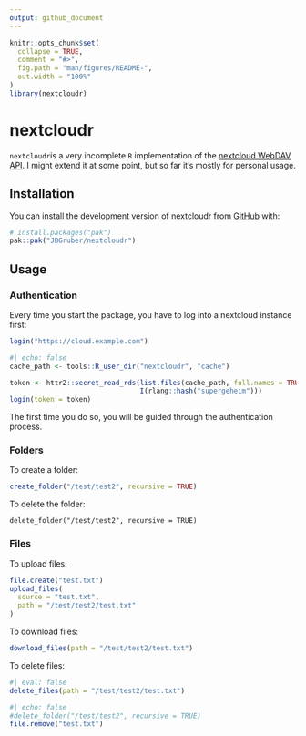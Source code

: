 ```yaml
---
output: github_document
---
```


<!-- README.md is generated from README.Rmd. Please edit that file -->

```r
knitr::opts_chunk$set(
  collapse = TRUE,
  comment = "#>",
  fig.path = "man/figures/README-",
  out.width = "100%"
)
library(nextcloudr)
```

# nextcloudr

<!-- badges: start -->
<!-- badges: end -->

`nextcloudr`is a very incomplete `R` implementation of the [nextcloud WebDAV API](https://docs.nextcloud.com/server/latest/developer_manual/client_apis/WebDAV/basic.html).
I might extend it at some point, but so far it's mostly for personal usage.

## Installation

You can install the development version of nextcloudr from [GitHub](https://github.com/) with:

``` r
# install.packages("pak")
pak::pak("JBGruber/nextcloudr")
```

## Usage
### Authentication

Every time you start the package, you have to log into a nextcloud instance first:

```r
login("https://cloud.example.com")
```

```r
#| echo: false
cache_path <- tools::R_user_dir("nextcloudr", "cache")

token <- httr2::secret_read_rds(list.files(cache_path, full.names = TRUE)[1],
                                I(rlang::hash("supergeheim")))
login(token = token)
```

The first time you do so, you will be guided through the authentication process.

### Folders

To create a folder:

```r
create_folder("/test/test2", recursive = TRUE)
```

To delete the folder:

```
delete_folder("/test/test2", recursive = TRUE)
```

### Files

To upload files:

```r
file.create("test.txt")
upload_files(
  source = "test.txt",
  path = "/test/test2/test.txt"
)
```

To download files:

```r
download_files(path = "/test/test2/test.txt")
```

To delete files:

```r
#| eval: false
delete_files(path = "/test/test2/test.txt")
```


```r
#| echo: false
#delete_folder("/test/test2", recursive = TRUE)
file.remove("test.txt")
```


